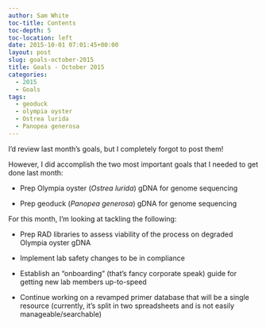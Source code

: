```yaml
---
author: Sam White
toc-title: Contents
toc-depth: 5
toc-location: left
date: 2015-10-01 07:01:45+00:00
layout: post
slug: goals-october-2015
title: Goals - October 2015
categories:
  - 2015
  - Goals
tags:
  - geoduck
  - olympia oyster
  - Ostrea lurida
  - Panopea generosa
---
```


I'd review last month's goals, but I completely forgot to post them!

However, I did accomplish the two most important goals that I needed to get done last month:





  * Prep Olympia oyster (_Ostrea lurida_) gDNA for genome sequencing



  * Prep geoduck (_Panopea generosa_) gDNA for genome sequencing








For this month, I'm looking at tackling the following:




    
  * Prep RAD libraries to assess viability of the process on degraded Olympia oyster gDNA

    
  * Implement lab safety changes to be in compliance

    
  * Establish an "onboarding" (that's fancy corporate speak) guide for getting new lab members up-to-speed

    
  * Continue working on a revamped primer database that will be a single resource (currently, it's split in two spreadsheets and is not easily manageable/searchable)


